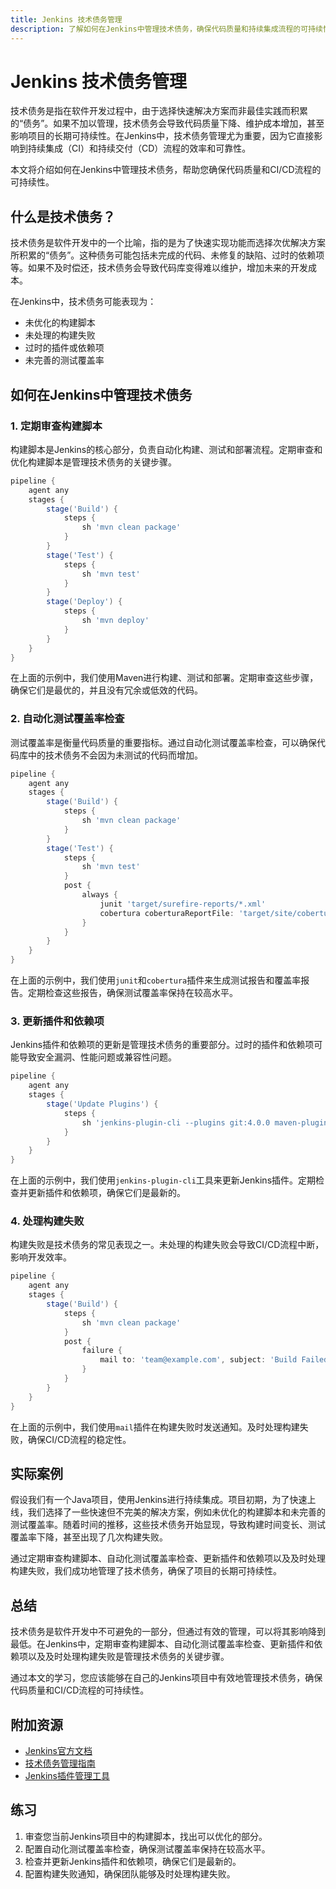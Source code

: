 ```yaml
---
title: Jenkins 技术债务管理
description: 了解如何在Jenkins中管理技术债务，确保代码质量和持续集成流程的可持续性。本文适合初学者，涵盖概念、实际案例和代码示例。
---
```


# Jenkins 技术债务管理

技术债务是指在软件开发过程中，由于选择快速解决方案而非最佳实践而积累的“债务”。如果不加以管理，技术债务会导致代码质量下降、维护成本增加，甚至影响项目的长期可持续性。在Jenkins中，技术债务管理尤为重要，因为它直接影响到持续集成（CI）和持续交付（CD）流程的效率和可靠性。

本文将介绍如何在Jenkins中管理技术债务，帮助您确保代码质量和CI/CD流程的可持续性。

## 什么是技术债务？

技术债务是软件开发中的一个比喻，指的是为了快速实现功能而选择次优解决方案所积累的“债务”。这种债务可能包括未完成的代码、未修复的缺陷、过时的依赖项等。如果不及时偿还，技术债务会导致代码库变得难以维护，增加未来的开发成本。

在Jenkins中，技术债务可能表现为：

- 未优化的构建脚本
- 未处理的构建失败
- 过时的插件或依赖项
- 未完善的测试覆盖率

## 如何在Jenkins中管理技术债务

### 1. 定期审查构建脚本

构建脚本是Jenkins的核心部分，负责自动化构建、测试和部署流程。定期审查和优化构建脚本是管理技术债务的关键步骤。

```groovy
pipeline {
    agent any
    stages {
        stage('Build') {
            steps {
                sh 'mvn clean package'
            }
        }
        stage('Test') {
            steps {
                sh 'mvn test'
            }
        }
        stage('Deploy') {
            steps {
                sh 'mvn deploy'
            }
        }
    }
}
```

在上面的示例中，我们使用Maven进行构建、测试和部署。定期审查这些步骤，确保它们是最优的，并且没有冗余或低效的代码。

### 2. 自动化测试覆盖率检查

测试覆盖率是衡量代码质量的重要指标。通过自动化测试覆盖率检查，可以确保代码库中的技术债务不会因为未测试的代码而增加。

```groovy
pipeline {
    agent any
    stages {
        stage('Build') {
            steps {
                sh 'mvn clean package'
            }
        }
        stage('Test') {
            steps {
                sh 'mvn test'
            }
            post {
                always {
                    junit 'target/surefire-reports/*.xml'
                    cobertura coberturaReportFile: 'target/site/cobertura/coverage.xml'
                }
            }
        }
    }
}
```

在上面的示例中，我们使用`junit`和`cobertura`插件来生成测试报告和覆盖率报告。定期检查这些报告，确保测试覆盖率保持在较高水平。

### 3. 更新插件和依赖项

Jenkins插件和依赖项的更新是管理技术债务的重要部分。过时的插件和依赖项可能导致安全漏洞、性能问题或兼容性问题。

```groovy
pipeline {
    agent any
    stages {
        stage('Update Plugins') {
            steps {
                sh 'jenkins-plugin-cli --plugins git:4.0.0 maven-plugin:3.0'
            }
        }
    }
}
```

在上面的示例中，我们使用`jenkins-plugin-cli`工具来更新Jenkins插件。定期检查并更新插件和依赖项，确保它们是最新的。

### 4. 处理构建失败

构建失败是技术债务的常见表现之一。未处理的构建失败会导致CI/CD流程中断，影响开发效率。

```groovy
pipeline {
    agent any
    stages {
        stage('Build') {
            steps {
                sh 'mvn clean package'
            }
            post {
                failure {
                    mail to: 'team@example.com', subject: 'Build Failed', body: 'The build has failed. Please check the logs.'
                }
            }
        }
    }
}
```

在上面的示例中，我们使用`mail`插件在构建失败时发送通知。及时处理构建失败，确保CI/CD流程的稳定性。

## 实际案例

假设我们有一个Java项目，使用Jenkins进行持续集成。项目初期，为了快速上线，我们选择了一些快速但不完美的解决方案，例如未优化的构建脚本和未完善的测试覆盖率。随着时间的推移，这些技术债务开始显现，导致构建时间变长、测试覆盖率下降，甚至出现了几次构建失败。

通过定期审查构建脚本、自动化测试覆盖率检查、更新插件和依赖项以及及时处理构建失败，我们成功地管理了技术债务，确保了项目的长期可持续性。

## 总结

技术债务是软件开发中不可避免的一部分，但通过有效的管理，可以将其影响降到最低。在Jenkins中，定期审查构建脚本、自动化测试覆盖率检查、更新插件和依赖项以及及时处理构建失败是管理技术债务的关键步骤。

通过本文的学习，您应该能够在自己的Jenkins项目中有效地管理技术债务，确保代码质量和CI/CD流程的可持续性。

## 附加资源

- [Jenkins官方文档](https://www.jenkins.io/doc/)
- [技术债务管理指南](https://martinfowler.com/bliki/TechnicalDebt.html)
- [Jenkins插件管理工具](https://github.com/jenkinsci/plugin-installation-manager-tool)

## 练习

1. 审查您当前Jenkins项目中的构建脚本，找出可以优化的部分。
2. 配置自动化测试覆盖率检查，确保测试覆盖率保持在较高水平。
3. 检查并更新Jenkins插件和依赖项，确保它们是最新的。
4. 配置构建失败通知，确保团队能够及时处理构建失败。
